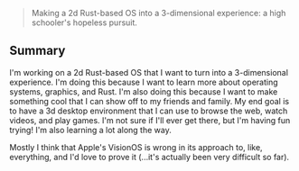 >Making a 2d Rust-based OS into a 3-dimensional experience: a high schooler's hopeless pursuit.

## Summary

I'm working on a 2d Rust-based OS that I want to turn into a 3-dimensional experience. I'm doing this because I want to learn more about operating systems, graphics, and Rust. I'm also doing this because I want to make something cool that I can show off to my friends and family.
My end goal is to have a 3d desktop environment that I can use to browse the web, watch videos, and play games. I'm not sure if I'll ever get there, but I'm having fun trying! I'm also learning a lot along the way.

Mostly I think that Apple's VisionOS is wrong in its approach to, like, everything, and I'd love to prove it (...it's actually been very difficult so far).